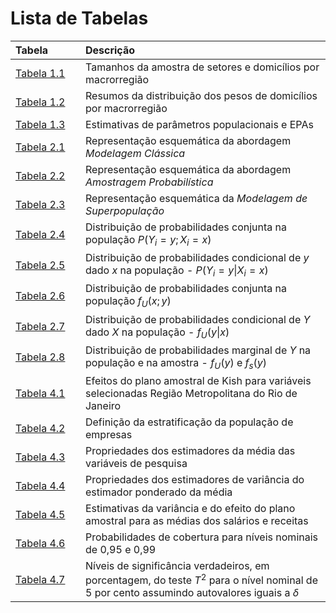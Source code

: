 # Lista de Tabelas {-}

----------
Tabela                                                                                 Descrição
-------------------------------------------------------------------------------------- ------------------------------------------------------------------------------------------------------------------------------------------------------------------------------------------------------------------------------------------------------------------------------------------------------------ 
[Tabela 1.1](introduc.html#tab:tab:numset)                                             Tamanhos da amostra de setores e domicílios por macrorregião

[Tabela 1.2](introduc.html#tab:tab01b)                                                 Resumos da distribuição dos pesos de domicílios por macrorregião

[Tabela 1.3](introduc.html#tab:tab01c)                                                 Estimativas de parâmetros populacionais e EPAs

[Tabela 2.1](refinf.html#tab:modelclass)                                               Representação esquemática da abordagem *Modelagem Clássica*

[Tabela 2.2](refinf.html#tab:modelamo)                                                 Representação esquemática da abordagem *Amostragem Probabilística*

[Tabela 2.3](refinf.html#tab:modelsuperpop)                                            Representação esquemática da *Modelagem de Superpopulação*

[Tabela 2.4](refinf.html#tab:Tab24)                                                    Distribuição de probabilidades conjunta na população $P( Y_i = y ; X_i = x )$

[Tabela 2.5](refinf.html#tab:Tab25)                                                    Distribuição de probabilidades condicional de $y$ dado $x$ na população - $P( Y_i = y | X_i = x )$

[Tabela 2.6](refinf.html#tab:Tab26)                                                    Distribuição de probabilidades conjunta na população $f_U( x ; y )$

[Tabela 2.7](refinf.html#tab:Tab27)                                                    Distribuição de probabilidades condicional de $Y$ dado $X$ na população - $f_U( y | x )$

[Tabela 2.8](refinf.html#tab:Tab28)                                                    Distribuição de probabilidades marginal de $Y$ na população e na amostra - $f_U(y)$ e $f_s(y)$

[Tabela 4.1](refinf.html#tab:tabC4N1)                                                  Efeitos do plano amostral de Kish para variáveis selecionadas Região Metropolitana do Rio de Janeiro

[Tabela 4.2](refinf.html#tab:tabC4N2)                                                  Definição da estratificação da população de empresas

[Tabela 4.3](refinf.html#tab:tabC4N3)                                                  Propriedades dos estimadores da média das variáveis de pesquisa

[Tabela 4.4](refinf.html#tab:tabC4N4)                                                  Propriedades dos estimadores de variância do estimador ponderado da média

[Tabela 4.5](refinf.html#tab:tabC4N5)                                                  Estimativas da variância e do efeito do plano amostral para as médias dos salários e receitas

[Tabela 4.6](refinf.html#tab:tabC4N6)                                                  Probabilidades de cobertura para níveis nominais de 0,95 e 0,99

[Tabela 4.7](refinf.html#tab:tabC4N7)                                                  Níveis de significância verdadeiros, em porcentagem, do teste $T^2$ para o nível nominal de 5 por cento  assumindo autovalores iguais a $\delta$
----------------------------------
